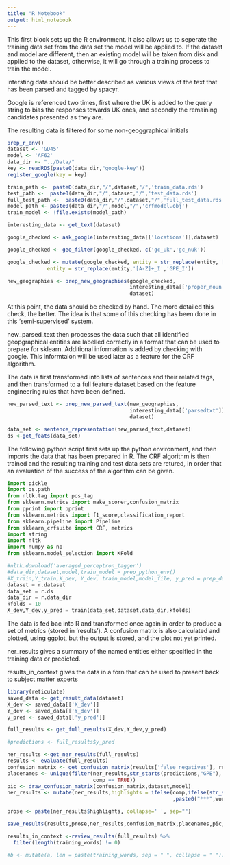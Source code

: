 ```yaml
---
title: "R Notebook"
output: html_notebook
---
```


This first block sets up the R environment.  It also allows us to seperate the training data set from the data set the model will be applied to.  If the dataset and model are different, then an existing model will be taken from disk and applied to the dataset, otherwise, it will go through a training process to train the model.

intersting data should be better described as various views of the text that has been parsed and tagged by spacyr.

Google is referenced two times, first where the UK is added to the query string to bias the responses towards UK ones, and secondly the remaining candidates presented as they are.

The resulting data is filtered for some non-geoggraphical initials

```r
prep_r_env()
dataset <- 'GD45'
model <- 'AF62'
data_dir <- "../Data/"
key <- readRDS(paste0(data_dir,"google-key"))
register_google(key = key)

train_path <-  paste0(data_dir,"/",dataset,"/",'train_data.rds')
test_path <-  paste0(data_dir,"/",dataset,"/",'test_data.rds')
full_test_path <-  paste0(data_dir,"/",dataset,"/",'full_test_data.rds')
model_path <- paste0(data_dir,"/",model,"/",'crfmodel.obj')
train_model <- !file.exists(model_path)

interesting_data <- get_text(dataset)

google_checked <- ask_google(interesting_data[['locations']],dataset)

google_checked <- geo_filter(google_checked, c('gc_uk','gc_nuk'))

google_checked <- mutate(google_checked, entity = str_replace(entity,'[A-Z]+_B','GPE_B'),
             entity = str_replace(entity,'[A-Z]+_I','GPE_I'))

new_geographies <- prep_new_geographies(google_checked,
                                        interesting_data[['proper_noun']],
                                        dataset)
```

At this point, the data should be checked by hand.  The more detailed this check, the better.  The idea is that some of this checking has been done in this 'semi-supervised' system.


new_parsed_text then processes the data such that all identified geopgraphical entities are labelled correctly in a format that can be used to prepare for sklearn.  Additional information is added by checking with google.  This informtaion will be used later as a feature for the CRF algorithm.

The data is first transformed into lists of sentences and their related tags, and then transformed to a full feature dataset based on the feature engineering rules that have been defined.

```r


new_parsed_text <- prep_new_parsed_text(new_geographies,
                                        interesting_data[['parsedtxt']],
                                        dataset)

data_set <- sentence_representation(new_parsed_text,dataset)
ds <-get_feats(data_set)
```

The following python script  first sets up the python environment, and then imports the data that has been prepared in R. The CRF algorithm is then trained and the resulting training and test data sets are retured, in order that an evaluation of the success of the algorithm can be given.

```python
import pickle
import os.path
from nltk.tag import pos_tag
from sklearn.metrics import make_scorer,confusion_matrix
from pprint import pprint
from sklearn.metrics import f1_score,classification_report
from sklearn.pipeline import Pipeline
from sklearn_crfsuite import CRF, metrics
import string
import nltk
import numpy as np
from sklearn.model_selection import KFold

#nltk.download('averaged_perceptron_tagger')
#data_dir,dataset,model,train_model = prep_python_env()
#X_train,Y_train,X_dev, Y_dev, train_model,model_file, y_pred = prep_data_single(data_dir,dataset,model,train_model)
dataset = r.dataset
data_set = r.ds
data_dir = r.data_dir
kfolds = 10
X_dev,Y_dev,y_pred = train(data_set,dataset,data_dir,kfolds)


```

The data is fed bac into R and transformed once again in order to produce a set of metrics (stored in 'results').  A confusion matrix is also calculated and plotted, using ggplot, but the output is stored, and the plot not yet printed.

ner_results gives a summary of the named entities either specified in the training data or predicted. 

results_in_context gives the data in a forn that can be used to present back to subject matter experts


```r
library(reticulate)
saved_data <- get_result_data(dataset)
X_dev <- saved_data[['X_dev']]
Y_dev <- saved_data[['Y_dev']]
y_pred <- saved_data[['y_pred']]

full_results <- get_full_results(X_dev,Y_dev,y_pred)

#predictions <- full_results$y_pred

ner_results <-get_ner_results(full_results)
results <- evaluate(full_results)
confusion_matrix <- get_confusion_matrix(results['false_negatives'], results['true_positives'], results['true_negatives'], results['false_positives'])
placenames <- unique(filter(ner_results,str_starts(predictions,"GPE"),
                            comp == TRUE))
pic <- draw_confusion_matrix(confusion_matrix,dataset,model)
ner_results <- mutate(ner_results,highlights = ifelse(comp,ifelse(str_starts(predictions,"GPE"),paste0("++",word,"++"),word)
                                                      ,paste0("***",word,"***")))

prose <- paste(ner_results$highlights, collapse=' ', sep="")

save_results(results,prose,ner_results,confusion_matrix,placenames,pic,dataset)

results_in_context <-review_results(full_results) %>%
  filter(length(training_words) != 0)

#b <- mutate(a, len = paste(training_words, sep = " ", collapse = " "))

```


